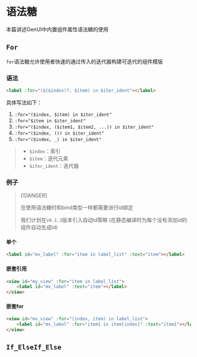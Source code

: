 
# 语法糖

本篇讲述GenUI中内置组件属性语法糖的使用

## `For`

`for`语法糖允许使用者快速的通过传入的迭代器构建可迭代的组件模版

### 语法

```html
<label :for="($($index)?, $item) in $iter_ident"></label>
```

具体写法如下：
1. `:for="($index, $item) in $iter_ident"`
2. `:for="$item in $iter_ident"`
3. `:for="($index, ($item1, $item2, ...)) in $iter_ident"`
4. `:for="($index, ()) in $iter_ident"`
5. `:for="($index, _) in $iter_ident"`

> - `$index`：索引
> - `$item`：迭代元素
> - `$iter_ident`：迭代器

### 例子

> [!DANGER]
> 
> 在使用语法糖时和bind类型一样都需要进行id绑定
>
> 我们计划在`v0.1.3`版本引入自动id策略 (在静态编译时为每个没有添加id的组件自动生成id)

#### 单个

```html
<label id="mv_label" :for="item in label_list" :text="item"></label>
```

#### 嵌套引用

```html
<view id="my_view" :for="item in label_list">
    <label id="mv_label" :text="item"></label>
</view>
```

#### 嵌套for

```html
<view id="mv_view" :for="(index, item) in label_list">
    <label id="mv_label" :for="item1 in item[index]" :text="item1"></label>
</view>
```

## `If_ElseIf_Else` <Badge text="Comming Soon" type="warning" />
